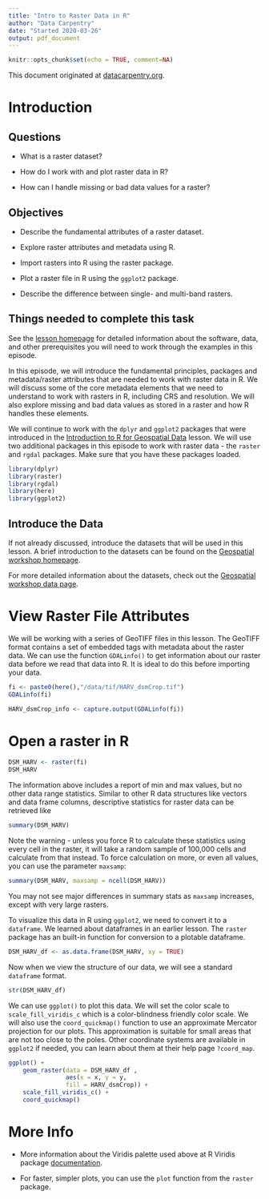 ```yaml
---
title: "Intro to Raster Data in R"
author: "Data Carpentry"
date: "Started 2020-03-26"
output: pdf_document
---
```


```r
knitr::opts_chunk$set(echo = TRUE, comment=NA)
```
This document originated at [datacarpentry.org](https://datacarpentry.org/r-raster-vector-geospatial/01-raster-structure/index.html).

# Introduction

## Questions

- What is a raster dataset?

- How do I work with and plot raster data in R?

- How can I handle missing or bad data values for a raster?

## Objectives

- Describe the fundamental attributes of a raster dataset.

- Explore raster attributes and metadata using R.

- Import rasters into R using the raster package.

- Plot a raster file in R using the `ggplot2` package.

- Describe the difference between single- and multi-band rasters.

## Things needed to complete this task

See the [lesson homepage](https://datacarpentry.org/r-raster-vector-geospatial/) for detailed information about the software, data, and other prerequisites you will need to work through the examples in this episode.

In this episode, we will introduce the fundamental principles, packages
and metadata/raster attributes that are needed to work with raster data
in R. We will discuss some of the core metadata elements that we need
to understand to work with rasters in R, including CRS and resolution.
We will also explore missing and bad data values as stored in a raster
and how R handles these elements.

We will continue to work with the `dplyr` and `ggplot2` packages that were introduced in the
[Introduction to R for Geospatial Data](https://datacarpentry.org/r-raster-vector-geospatial/)
lesson. We will use two additional packages in this episode to work with raster data - the `raster` and `rgdal` packages. Make sure that you have these packages loaded.

```r
library(dplyr)
library(raster)
library(rgdal)
library(here)
library(ggplot2)
```

## Introduce the Data

If not already discussed, introduce the datasets that will be used in this lesson. A brief introduction to the datasets can be found on the [Geospatial workshop homepage](https://datacarpentry.org/geospatial-workshop/).

For more detailed information about the datasets, check out the [Geospatial workshop data page](http://datacarpentry.org/geospatial-workshop/data/).

# View Raster File Attributes

We will be working with a series of GeoTIFF files in this lesson. The
GeoTIFF format contains a set of embedded tags with metadata about the
raster data. We can use the function `GDALinfo()` to get information
about our raster data before we read that data into R. It is ideal to
do this before importing your data.

```r
fi <- paste0(here(),"/data/tif/HARV_dsmCrop.tif")
GDALinfo(fi)
```

```r
HARV_dsmCrop_info <- capture.output(GDALinfo(fi))
```

# Open a raster in R


```r
DSM_HARV <- raster(fi)
DSM_HARV
```

The information above includes a report of min and max values, but no
other data range statistics. Similar to other R data structures like
vectors and data frame columns, descriptive statistics for raster data
can be retrieved like

```r
summary(DSM_HARV)
```

Note the warning - unless you force R to calculate these statistics
using every cell in the raster, it will take a random sample of
100,000 cells and calculate from that instead. To force calculation
on more, or even all values, you can use the parameter `maxsamp`:

```r
summary(DSM_HARV, maxsamp = ncell(DSM_HARV))
```

You may not see major differences in summary stats as `maxsamp` increases, except with very large rasters.

To visualize this data in R using `ggplot2`, we need to convert it
to a `dataframe`. We learned about dataframes in an earlier lesson.
The `raster` package has an built-in function for conversion to a
plotable dataframe.

```r
DSM_HARV_df <- as.data.frame(DSM_HARV, xy = TRUE)
```

Now when we view the structure of our data, we will see a standard
`dataframe` format.

```r
str(DSM_HARV_df)
```

We can use `ggplot()` to plot this data. We will set the color scale
to `scale_fill_viridis_c` which is a color-blindness friendly color
scale. We will also use the `coord_quickmap()` function to use an
approximate Mercator projection for our plots. This approximation is
suitable for small areas that are not too close to the poles. Other
coordinate systems are available in `ggplot2` if needed, you can learn
about them at their help page `?coord_map`.

```r
ggplot() +
    geom_raster(data = DSM_HARV_df ,
                aes(x = x, y = y,
                fill = HARV_dsmCrop)) +
    scale_fill_viridis_c() +
    coord_quickmap()

```

# More Info

- More information about the Viridis palette used above at R Viridis package [documentation](https://cran.r-project.org/web/packages/viridis/vignettes/intro-to-viridis.html).

- For faster, simpler plots, you can use the `plot` function
from the `raster` package.

